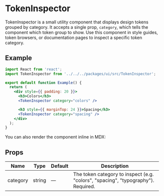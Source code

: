# TokenInspector


TokenInspector is a small utility component that displays design tokens grouped by category. It accepts a single prop, `category`, which tells the component which token group to show. Use this component in style guides, token browsers, or documentation pages to inspect a specific token category.

## Example

```jsx
import React from 'react';
import TokenInspector from '../../../packages/ui/src/TokenInspector';

export default function Example() {
  return (
    <div style={{ padding: 20 }}>
      <h3>Colors</h3>
      <TokenInspector category="colors" />

      <h3 style={{ marginTop: 24 }}>Spacing</h3>
      <TokenInspector category="spacing" />
    </div>
  );
}
```

You can also render the component inline in MDX:

<TokenInspector category="colors" />

## Props

| Name | Type | Default | Description |
|------|------|---------|-------------|
| category | string | — | The token category to inspect (e.g. "colors", "spacing", "typography"). Required. |

